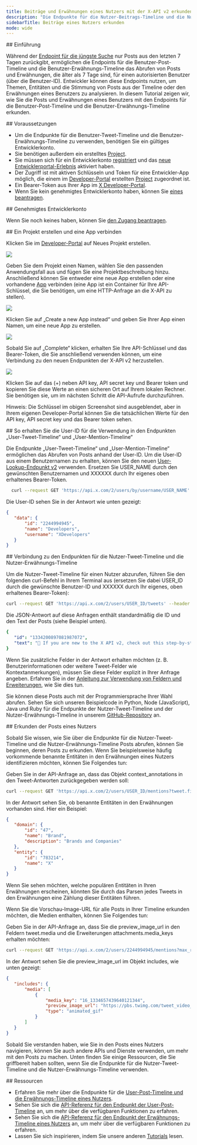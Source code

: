 ```yaml
---
title: Beiträge und Erwähnungen eines Nutzers mit der X-API v2 erkunden
description: "Die Endpunkte für die Nutzer-Beitrags-Timeline und die Nutzer-Erwähnungs-Timeline ermöglichen es Entwicklern, öffentliche Beiträge abzurufen, die von einem Nutzer erstellt wurden oder in denen er erwähnt wird."
sidebarTitle: Beiträge eines Nutzers erkunden
mode: wide
---
```


<div id="introduction">
  ## Einführung
</div>

Während der [Endpoint für die jüngste Suche](/de/x-api/posts/search/introduction) nur Posts aus den letzten 7 Tagen zurückgibt, ermöglichen die Endpoints für die Benutzer-Post-Timeline und die Benutzer-Erwähnungs-Timeline das Abrufen von Posts und Erwähnungen, die älter als 7 Tage sind, für einen autorisierten Benutzer (über die Benutzer-ID). Entwickler können diese Endpoints nutzen, um Themen, Entitäten und die Stimmung von Posts aus der Timeline oder den Erwähnungen eines Benutzers zu analysieren. In diesem Tutorial zeigen wir, wie Sie die Posts und Erwähnungen eines Benutzers mit den Endpoints für die Benutzer-Post-Timeline und die Benutzer-Erwähnungs-Timeline erkunden.
 

<div id="prerequisites">
  ## Voraussetzungen
</div>

- Um die Endpunkte für die Benutzer-Tweet-Timeline und die Benutzer-Erwähnungs-Timeline zu verwenden, benötigen Sie ein gültiges Entwicklerkonto.
- Sie benötigen außerdem ein erstelltes [Project](/de/resources/fundamentals/projects).
- Sie müssen sich für ein Entwicklerkonto [registriert](https://developer.x.com/en/portal/petition/essential/basic-info) und das [neue Entwicklerportal-Erlebnis](https://developer.x.com/en/portal/opt-in.html) aktiviert haben.
- Der Zugriff ist mit aktiven Schlüsseln und Token für eine Entwickler-App möglich, die einem im [Developer-Portal](/de/resources/fundamentals/developer-portal) erstellten [Project](/de/resources/fundamentals/projects) zugeordnet ist.
- Ein Bearer-Token aus Ihrer App im [X Developer-Portal](/de/resources/fundamentals/developer-portal).
- Wenn Sie kein genehmigtes Entwicklerkonto haben, können Sie [eines beantragen](https://developer.x.com/en/apply-for-access).

<div id="approved-developer-account">
  ## Genehmigtes Entwicklerkonto
</div>

Wenn Sie noch keines haben, können Sie [den Zugang beantragen](https://developer.x.com/en/apply-for-access).

<div id="create-a-project-and-connect-an-app">
  ## Ein Projekt erstellen und eine App verbinden
</div>

Klicken Sie im [Developer-Portal](https://developer.x.com/en/portal/dashboard) auf Neues Projekt erstellen.

<Frame>
  <img src="/images/projects.png.twimg.1920.png" />
</Frame>

Geben Sie dem Projekt einen Namen, wählen Sie den passenden Anwendungsfall aus und fügen Sie eine Projektbeschreibung hinzu. Anschließend können Sie entweder eine neue App erstellen oder eine vorhandene [App](/de/resources/fundamentals/developer-apps) verbinden (eine App ist ein Container für Ihre API-Schlüssel, die Sie benötigen, um eine HTTP-Anfrage an die X-API zu stellen).

<Frame>
  <img src="/images/add-your-app.png.twimg.1920.png" />
</Frame>

Klicken Sie auf „Create a new App instead“ und geben Sie Ihrer App einen Namen, um eine neue App zu erstellen.

<Frame>
  <img src="/images/last-step-name-your-app.png.twimg.1920.png" />
</Frame>

Sobald Sie auf „Complete“ klicken, erhalten Sie Ihre API-Schlüssel und das Bearer-Token, die Sie anschließend verwenden können, um eine Verbindung zu den neuen Endpunkten der X-API v2 herzustellen.

<Frame>
  <img src="/images/here-are-your-keys.png.twimg.1920.png" />
</Frame>

Klicken Sie auf das (+) neben API key, API secret key und Bearer token und kopieren Sie diese Werte an einen sicheren Ort auf Ihrem lokalen Rechner. Sie benötigen sie, um im nächsten Schritt die API-Aufrufe durchzuführen.

Hinweis: Die Schlüssel im obigen Screenshot sind ausgeblendet, aber in Ihrem eigenen Developer-Portal können Sie die tatsächlichen Werte für den API key, API secret key und das Bearer token sehen.
 

<div id="how-to-get-the-user-id-for-a-user-to-use-in-the-user-tweet-timeline-and-user-mention-timeline-endpoints">
  ## So erhalten Sie die User-ID für die Verwendung in den Endpunkten „User-Tweet-Timeline“ und „User-Mention-Timeline“
</div>

Die Endpunkte „User-Tweet-Timeline“ und „User-Mention-Timeline“ ermöglichen das Abrufen von Posts anhand der User-ID. Um die User-ID aus einem Benutzernamen zu erhalten, können Sie den neuen [User-Lookup-Endpunkt v2](/de/x-api/users/lookup/quickstart/user-lookup) verwenden. Ersetzen Sie USER\_NAME durch den gewünschten Benutzernamen und XXXXXX durch Ihr eigenes oben erhaltenes Bearer-Token.

```bash
  curl --request GET 'https://api.x.com/2/users/by/username/USER_NAME' --header 'Authorization: Bearer XXXXXX'
```

Die User-ID sehen Sie in der Antwort wie unten gezeigt:

```json
{
   "data": {
       "id": "2244994945",
       "name": "Developers",
       "username": "XDevelopers"
   }
}
```

<div id="connecting-to-the-user-tweet-timeline-and-user-mention-timeline-endpoints">
  ## Verbindung zu den Endpunkten für die Nutzer-Tweet-Timeline und die Nutzer-Erwähnungs-Timeline
</div>

Um die Nutzer-Tweet-Timeline für einen Nutzer abzurufen, führen Sie den folgenden curl-Befehl in Ihrem Terminal aus (ersetzen Sie dabei USER\_ID durch die gewünschte Benutzer-ID und XXXXXX durch Ihr eigenes, oben erhaltenes Bearer-Token):

```bash
curl --request GET 'https://api.x.com/2/users/USER_ID/tweets' --header 'Authorization: Bearer XXXXXX'
```

Die JSON-Antwort auf diese Anfragen enthält standardmäßig die ID und den Text der Posts (siehe Beispiel unten).

```yaml
{
   "id": "1334200897081987072",
   "text": "👀 If you are new to the X API v2, check out this step-by-step guide to making your first request https://t.co/4rZqThpSbp"
}
```

Wenn Sie zusätzliche Felder in der Antwort erhalten möchten (z. B. Benutzerinformationen oder weitere Tweet-Felder wie Kontextanmerkungen), müssen Sie diese Felder explizit in Ihrer Anfrage angeben. Erfahren Sie in der [Anleitung zur Verwendung von Feldern und Erweiterungen](/de/x-api/fundamentals/data-dictionary#how-to-use-fields-and-expansions), wie Sie dies tun.

Sie können diese Posts auch mit der Programmiersprache Ihrer Wahl abrufen. Sehen Sie sich unseren Beispielcode in Python, Node (JavaScript), Java und Ruby für die Endpunkte der Nutzer-Tweet-Timeline und der Nutzer-Erwähnungs-Timeline in unserem [GitHub-Repository](https://github.com/xdevplatform/Twitter-API-v2-sample-code) an.
 

<div id="exploring-the-users-posts">
  ## Erkunden der Posts eines Nutzers
</div>

Sobald Sie wissen, wie Sie über die Endpunkte für die Nutzer-Tweet-Timeline und die Nutzer-Erwähnungs-Timeline Posts abrufen, können Sie beginnen, deren Posts zu erkunden. Wenn Sie beispielsweise häufig vorkommende benannte Entitäten in den Erwähnungen eines Nutzers identifizieren möchten, können Sie Folgendes tun:

Geben Sie in der API-Anfrage an, dass das Objekt context\_annotations in den Tweet-Antworten zurückgegeben werden soll:

```bash
curl --request GET 'https://api.x.com/2/users/USER_ID/mentions?tweet.fields=context_annotations' --header 'Authorization: Bearer XXXXXX'
```

In der Antwort sehen Sie, ob benannte Entitäten in den Erwähnungen vorhanden sind. Hier ein Beispiel:

```json
{
   "domain": {
       "id": "47",
       "name": "Brand",
       "description": "Brands and Companies"
   },
   "entity": {
       "id": "783214",
       "name": "X"
   }
}
```

Wenn Sie sehen möchten, welche populären Entitäten in Ihren Erwähnungen erscheinen, könnten Sie durch das Parsen jedes Tweets in den Erwähnungen eine Zählung dieser Entitäten führen.

Wenn Sie die Vorschau-Image-URL für alle Posts in Ihrer Timeline erkunden möchten, die Medien enthalten, können Sie Folgendes tun:

Geben Sie in der API-Anfrage an, dass Sie die preview\_image\_url in den Feldern tweet.media und die Erweiterungen attachments.media\_keys erhalten möchten:

```bash
curl --request GET 'https://api.x.com/2/users/2244994945/mentions?max_results=100&media.fields=preview_image_url&expansions=attachments.media_keys' --header 'Authorization: Bearer XXXXXX'
```

In der Antwort sehen Sie die preview\_image\_url im Objekt includes, wie unten gezeigt:

```json
{
   "includes": {
       "media": [
           {
               "media_key": "16_1334657439640121344",
               "preview_image_url": "https://pbs.twimg.com/tweet_video_thumb/EoWn3rqU8AAtFWL.jpg",
               "type": "animated_gif"
           }
       ]
   }
}
```

Sobald Sie verstanden haben, wie Sie in den Posts eines Nutzers navigieren, können Sie auch andere APIs und Dienste verwenden, um mehr mit den Posts zu machen. Unten finden Sie einige Ressourcen, die Sie griffbereit haben sollten, wenn Sie die Endpunkte für die Nutzer-Tweet-Timeline und die Nutzer-Erwähnungs-Timeline verwenden.

<div id="resources">
  ## Ressourcen
</div>

- Erfahren Sie mehr über die Endpunkte für die [User-Post-Timeline und die Erwähnungs-Timeline eines Nutzers](/de/x-api/posts/timelines/introduction).
- Sehen Sie sich die [API-Referenz für den Endpunkt der User-Post-Timeline](/de/x-api/posts/user-posts-timeline-by-user-id) an, um mehr über die verfügbaren Funktionen zu erfahren.
- Sehen Sie sich die [API-Referenz für den Endpunkt der Erwähnungs-Timeline eines Nutzers](/de/x-api/posts/user-mention-timeline-by-user-id) an, um mehr über die verfügbaren Funktionen zu erfahren.
- Lassen Sie sich inspirieren, indem Sie unsere anderen [Tutorials](/de/tutorials) lesen.